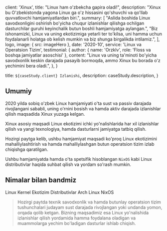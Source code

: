 
  client: 'Xinux',
  title: "Linux ham o'zbekcha gapira oladi!",
  description:
    "Xinux bu O'zbekistonda yagona Linux ga o'z hissasini qo'shuvchi va qo'llab quvvatlovchi hamjamiyatlardan biri.",
  summary: [
    "Aslida boshida Linux savodxonligini oshirish bo'yicha chuqur izlanishlar qilishga ochilgan dasturchilar guruhi keyinchalik butun boshli hamjamiyatga aylangan.",
    "Biz ishonamizki, Linux va uning ekotizimiga yetarli ter to'kilsa, uni hamma uchun foydalanarli holatga ob kelish mumkin va biz shunga birgalikda intilamiz.",
  ],
  logo,
  image: { src: imageHero },
  date: '2020-10',
  service: 'Linux va Operatsion Tizim',
  testimonial: {
    author: { name: 'Orzklv', role: 'Floss va boshqa jamiyatlar asoschisi' },
    content:
      "Linux va uning ta'minoti bo'yicha savodxonlik keskin darajada pasayib bormoqda, ammo Xinux bu borada o'z yechimini bera oladi.",
  },
}

  title: `${caseStudy.client} Izlanishi`,
  description: caseStudy.description,
}

## Umumiy

2020 yilda sobiq o'zbek Linux hamjamiyati o'ta sust va passiv darajada rivojlangani sababli, uning o'rnini bosish va hamda aktiv darajada izlanishlar qilish maqsadida Xinux yuzaga kelgan.

Xinux asosiy maqsadi Linux ekotizimi ichki yo'nalishlarida har xil izlanishlar qilish va yangi texnologiya, hamda dasturlarni jamiyatga tatbiq qilish.

Hozirgi paytga kelib, ushbu hamjamiyat maqsadi ko'proq Linux ekotizimini mahalliylashtirish va hamda mahalliylashgan butun operatsion tizim izlab chiqishga qaratilgan.

Ushbu hamjamiyatda hamda o'ta spetsifik hisoblangan `NixOS` kabi Linux distributivlar haqida suhbat qilish va yordam so'rash mumkin.

## Nimalar bilan bandmiz

<TagList>
  <TagListItem>Linux Kernel</TagListItem>
  <TagListItem>Ekotizim</TagListItem>
  <TagListItem>Distributivlar</TagListItem>
  <TagListItem>Arch Linux</TagListItem>
  <TagListItem>NixOS</TagListItem>
</TagList>

<Blockquote
  author={{
    name: 'Orzklv',
    role: 'Floss va boshqa jamiyatlar asoschisi',
  }}
  image={{ src: imageOrzklv }}
>
  Hozirgi paytda texnik savodxonlik va hamda butunlay operatsion tizim
  tushunchalari judayam sust darajada rivojlangan yoki undanda yomon, orqada
  qolib ketgan. Bizning maqsadimiz esa Linux yo'nalishida izlanishlar qilish
  yordamida hamma foydalana oladigan va muammolarga yechim bo'ladigan dasturlar
  ishlab chiqish.
</Blockquote>

<StatList>
  <StatListItem value="680+" label="A'zolar soni" />
  <StatListItem value="12+" label="Moderatorlar" />
  <StatListItem value="7+" label="Linux yo'nalishlari" />
  <StatListItem value="30+" label="Loyihalar" />
</StatList>
